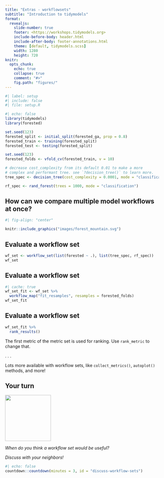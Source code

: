 ```yaml
---
title: "Extras - workflowsets"
subtitle: "Introduction to tidymodels"
format:
  revealjs: 
    slide-number: true
    footer: <https://workshops.tidymodels.org>
    include-before-body: header.html
    include-after-body: footer-annotations.html
    theme: [default, tidymodels.scss]
    width: 1280
    height: 720
knitr:
  opts_chunk: 
    echo: true
    collapse: true
    comment: "#>"
    fig.path: "figures/"
---
```


```r
#| label: setup
#| include: false
#| file: setup.R
```

```r
#| echo: false
library(tidymodels)
library(forested)

set.seed(123)
forested_split <- initial_split(forested_ga, prop = 0.8)
forested_train <- training(forested_split)
forested_test <- testing(forested_split)

set.seed(123)
forested_folds <- vfold_cv(forested_train, v = 10)

# decrease cost_complexity from its default 0.01 to make a more
# complex and performant tree. see `?decision_tree()` to learn more.
tree_spec <- decision_tree(cost_complexity = 0.0001, mode = "classification")

rf_spec <- rand_forest(trees = 1000, mode = "classification")
```


## How can we compare multiple model workflows at once?

```r
#| fig-align: "center"

knitr::include_graphics("images/forest_mountain.svg")
```

## Evaluate a workflow set

```r
wf_set <- workflow_set(list(forested ~ .), list(tree_spec, rf_spec))
wf_set
```

## Evaluate a workflow set

```r
#| cache: true
wf_set_fit <- wf_set %>%
  workflow_map("fit_resamples", resamples = forested_folds)
wf_set_fit
```

## Evaluate a workflow set

```r
wf_set_fit %>%
  rank_results()
```

The first metric of the metric set is used for ranking. Use `rank_metric` to change that.

. . .

Lots more available with workflow sets, like `collect_metrics()`, `autoplot()` methods, and more!

## Your turn {transition="slide-in"}

![](images/parsnip-flagger.jpg){.absolute top="0" right="0" width="150" height="150"}

*When do you think a workflow set would be useful?*

*Discuss with your neighbors!*

```r
#| echo: false
countdown::countdown(minutes = 3, id = "discuss-workflow-sets")
```
